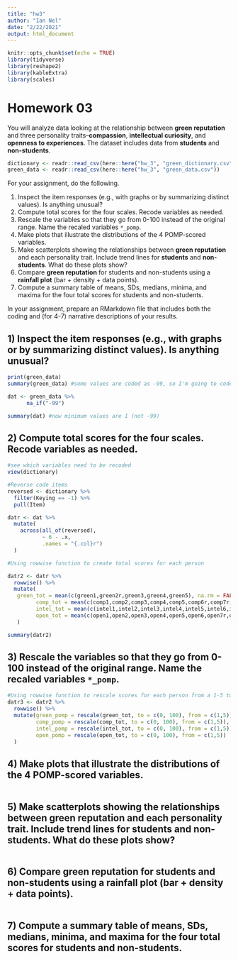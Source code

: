 ```yaml
---
title: "hw3"
author: "Ian Nel"
date: "2/22/2021"
output: html_document
---
```


```r
knitr::opts_chunk$set(echo = TRUE)
library(tidyverse)
library(reshape2)
library(kableExtra)
library(scales)
```

# Homework 03

You will analyze data looking at the relationship between **green reputation** and three personality traits--**compassion**, **intellectual curiosity**, and **openness to experiences**.
The dataset includes data from **students** and **non-students**.


```r
dictionary <- readr::read_csv(here::here("hw_3", "green_dictionary.csv"))
green_data <- readr::read_csv(here::here("hw_3", "green_data.csv"))
```

For your assignment, do the following.

  1. Inspect the item responses (e.g., with graphs or by summarizing distinct values). 
     Is anything unusual?
  2. Compute total scores for the four scales. 
     Recode variables as needed.
  3. Rescale the variables so that they go from 0-100 instead of the original range.
     Name the recaled variables `*_pomp`.
  4. Make plots that illustrate the distributions of the 4 POMP-scored variables.
  5. Make scatterplots showing the relationships between **green reputation** and each personality trait.
     Include trend lines for **students** and **non-students**.
     What do these plots show?
  6. Compare **green reputation** for students and non-students using a **rainfall plot** (bar + density + data points).
  7. Compute a summary table of means, SDs, medians, minima, and maxima for the four total scores for students and non-students.
  
In your assignment, prepare an RMarkdown file that includes both the coding and (for 4-7) narrative descriptions of your results.

## 1) Inspect the item responses (e.g., with graphs or by summarizing distinct values). Is anything unusual?

```r
print(green_data)
summary(green_data) #some values are coded as -99, so I'm going to code them as

dat <- green_data %>% 
      na_if("-99")

summary(dat) #now minimum values are 1 (not -99)
```

## 2) Compute total scores for the four scales. Recode variables as needed.
```r
#see which variables need to be recoded
view(dictionary) 

#Reverse code items
reversed <- dictionary %>% 
  filter(Keying == -1) %>% 
  pull(Item)

datr <- dat %>% 
  mutate(
    across(all_of(reversed),
           ~ 6 - .x,
           .names = "{.col}r")
  )

#Using rowwise function to create total scores for each person 

datr2 <- datr %>% 
  rowwise() %>% 
  mutate(
   green_tot = mean(c(green1,green2r,green3,green4,green5), na.rm = FALSE),
         comp_tot = mean(c(comp1,comp2,comp3,comp4,comp5,comp6r,comp7r,comp8r,comp9r,comp10r), na.rm = FALSE),
         intel_tot = mean(c(intel1,intel2,intel3,intel4,intel5,intel6,intel7r,intel8r,intel9r,intel10r), na.rm =FALSE),
         open_tot = mean(c(open1,open2,open3,open4,open5,open6,open7r,open8r,open9r,open10r), na.rm = FALSE)
   )

summary(datr2)
```

##  3) Rescale the variables so that they go from 0-100 instead of the original range. Name the recaled variables `*_pomp`.
```r
#Using rowwise function to rescale scores for each person from a 1-5 to a 1-100 scale. 
datr3 <- datr2 %>% 
  rowwise() %>% 
  mutate(green_pomp = rescale(green_tot, to = c(0, 100), from = c(1,5)),
         comp_pomp = rescale(comp_tot, to = c(0, 100), from = c(1,5)),
         intel_pomp = rescale(intel_tot, to = c(0, 100), from = c(1,5)),
         open_pomp = rescale(open_tot, to = c(0, 100), from = c(1,5))
  )

```

## 4) Make plots that illustrate the distributions of the 4 POMP-scored variables.
```r


```

## 5) Make scatterplots showing the relationships between **green reputation** and each personality trait. Include trend lines for **students** and **non-students**. What do these plots show?
```r


```

## 6) Compare **green reputation** for students and non-students using a **rainfall plot** (bar + density + data points).
```r


```

## 7) Compute a summary table of means, SDs, medians, minima, and maxima for the four total scores for students and non-students.
```r


```


